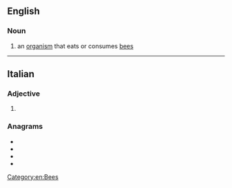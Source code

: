 ==English==

===Noun===
{{en-noun}}

# an [[organism]] that eats or consumes [[bee]]s

[[Category:en:Bees]]

----

==Italian==

===Adjective===
{{head|it|adjective form}}

# {{feminine plural of|apivoro|lang=it}}

===Anagrams===
* {{l|it|evapori}}
* {{l|it|operavi}}
* {{l|it|ovipare}}
* {{l|it|pioverà}}